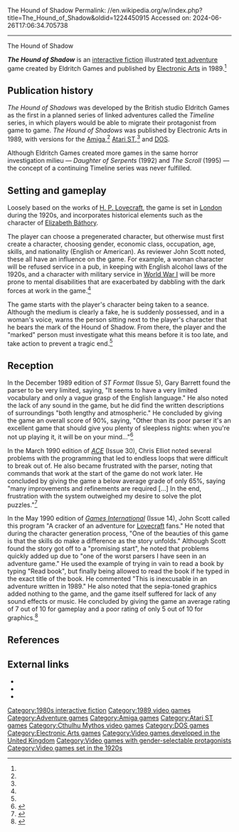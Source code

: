 The Hound of Shadow
Permalink: //en.wikipedia.org/w/index.php?title=The_Hound_of_Shadow&oldid=1224450915
Accessed on: 2024-06-26T17:06:34.705738



------
The Hound of Shadow
{{short description|1989 video game}}
{{Infobox video game
|title = The Hound of Shadow
|image = The Hound of Shadow cover.jpg
|developer = Eldritch Games
|publisher = [[Electronic Arts]]
|producer = Joss Ellis
|designer = {{unbulleted list|Chris Elliott|Richard Edwards}}
|programmer = Mike Lewis
|artist = Carl Cropley
|engine = 
|released = [[1989 in video gaming|1989]]
|genre = [[Interactive fiction]]
|modes = [[Single-player]]
|platforms = {{cslist|[[Amiga]]|[[Atari ST]]|[[DOS]]}}
}}

'''''The Hound of Shadow''''' is an [[interactive fiction]] illustrated [[text adventure]] game created by Eldritch Games and published by [[Electronic Arts]] in 1989.<ref name=mania/> 

==Publication history== 
''The Hound of Shadows'' was developed by the British studio Eldritch Games as the first in a planned series of linked adventures called the ''Timeline'' series, in which players would be able to migrate their protagonist from game to game. ''The Hound of Shadows'' was published by Electronic Arts in 1989, with versions for the [[Amiga]],<ref name=lemon/> [[Atari ST]],<ref name=mania/> and [[DOS]]. 

Although Eldritch Games created more games in the same horror investigation milieu — ''Daughter of Serpents'' (1992) and ''The Scroll'' (1995) — the concept of a continuing Timeline series was never fulfilled.

==Setting and gameplay==
Loosely based on the works of [[H. P. Lovecraft]], the game is set in [[London]] during the 1920s, and incorporates historical elements such as the character of [[Elizabeth Báthory]].

The player can choose a pregenerated character, but otherwise must first create a character, choosing gender, economic class, occupation, age, skills, and nationality (English or American). As reviewer John Scott noted, these all have an influence on the game. For example, a woman character will be refused service in a pub, in keeping with English alcohol laws of the 1920s, and a character with military service in [[World War I]] will be more prone to mental disabilities that are exacerbated by dabbling with the dark forces at work in the game.<ref name=gi />

The game starts with the player's character being taken to a seance. Although the medium is clearly a fake, he is suddenly possessed, and in a woman's voice, warns the person sitting next to the player's character that he bears the mark of the Hound of Shadow. From there, the player and the "marked" person must investigate what this means before it is too late, and take action to prevent a tragic end.<ref name=ace />

== Reception ==
In the December 1989 edition of ''ST Format'' (Issue 5), Gary Barrett found the parser to be very limited, saying, "It seems to have a very limited vocabulary and only a vague grasp of the English language." He also noted the lack of any sound in the game, but he did find the written descriptions of surroundings "both lengthy and atmospheric." He concluded by giving the game an overall score of 90%, saying, "Other than its poor parser it's an excellent game that should give you plenty of sleepless nights: when you're not up playing it, it will be on your mind..."<ref name=STF>{{cite magazine|last=Barrett|first=Gary| date=December 1989 |title=The Hound of Shadow|journal=[[ST Format]]| issue=5|pages=39}}</ref>

In the March 1990 edition of ''[[ACE (magazine)|ACE]]'' (Issue 30), Chris Elliot noted several problems with the programming that led to endless loops that were difficult to break out of. He also became frustrated with the parser, noting that commands that work at the start of the game do not work later. He concluded by giving the game a below average grade of only 65%, saying "many improvements and refinements are required [...] In the end, frustration with the system outweighed my desire to solve the plot puzzles."<ref name=ace>{{cite magazine|last=Elliot|first=Chris| date=March 1990 |title=Hound of Shadow|journal=Ace| issue=30|pages=84}}</ref>
 
In the May 1990 edition of ''[[Games International]]'' (Issue 14), John Scott called this program "A cracker of an adventure for [[H. P. Lovecraft|Lovecraft]] fans." He noted that during the character generation process, "One of the beauties of this game is that the skills do make a difference as the story unfolds." Although Scott found the story got off to a "promising start", he noted that problems quickly added up due to "one of the worst parsers I have seen in an adventure game." He used the example of trying in vain to read a book by typing "Read book", but finally being allowed to read the book if he typed in the exact title of the book. He commented "This is inexcusable in an adventure written in 1989."  He also noted that the sepia-toned graphics added nothing to the game, and the game itself suffered for lack of any sound effects or music. He concluded by giving the game an average rating of 7 out of 10 for gameplay and a poor rating of only 5 out of 10 for graphics.<ref name=gi>{{cite magazine|last=Scott|first=John| date=May 1990 |title=Hound of Shadows|journal=[[Games International]]| issue=14|pages=48–49}}</ref>

==References==
{{reflist|refs=
<ref name="mania">{{cite web |title=The Hound of Shadow |url=http://www.atarimania.com/game-atari-st-hound-of-shadow-_24919.html |website=Atari Mania}}</ref>
<ref name="lemon">{{cite web |title=The Hound of Shadow |url=http://www.lemonamiga.com/?game_id=2856 |website=Lemon Amiga}}</ref>
}}

==External links==
* {{moby game|/hound-of-shadow}}
* {{abime|id=744}}
* {{IFDB|id=4kwb0undy5clcsad}}

{{DEFAULTSORT:Hound of Shadow, The}}

[[Category:1980s interactive fiction]]
[[Category:1989 video games]]
[[Category:Adventure games]]
[[Category:Amiga games]]
[[Category:Atari ST games]]
[[Category:Cthulhu Mythos video games]]
[[Category:DOS games]]
[[Category:Electronic Arts games]]
[[Category:Video games developed in the United Kingdom]]
[[Category:Video games with gender-selectable protagonists]]
[[Category:Video games set in the 1920s]]